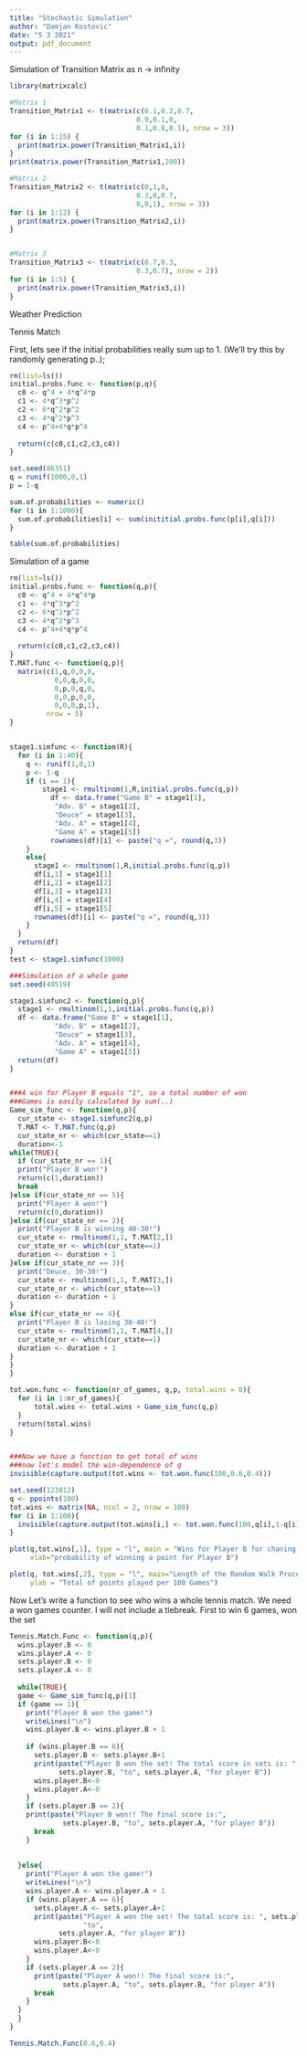 ```yaml
---
title: "Stochastic Simulation"
author: "Damjan Kostovic"
date: "5 3 2021"
output: pdf_document
---
```


Simulation of Transition Matrix as n -> infinity
```r
library(matrixcalc)

#Matrix 1
Transition_Matrix1 <- t(matrix(c(0.1,0.2,0.7,
                               0.9,0.1,0,
                               0.1,0.8,0.1), nrow = 3))
for (i in 1:15) {
  print(matrix.power(Transition_Matrix1,i))
}
print(matrix.power(Transition_Matrix1,200))

#Matrix 2
Transition_Matrix2 <- t(matrix(c(0,1,0,
                               0.3,0,0.7,
                               0,0,1), nrow = 3))
for (i in 1:12) {
  print(matrix.power(Transition_Matrix2,i))
}


#Matrix 3
Transition_Matrix3 <- t(matrix(c(0.7,0.3,
                               0.3,0.7), nrow = 2))
for (i in 1:5) {
  print(matrix.power(Transition_Matrix3,i))
}
```

Weather Prediction


Tennis Match

First, lets see if the initial probabilities really sum up to 1. (We'll try this by randomly generating p..);
```r
rm(list=ls())
initial.probs.func <- function(p,q){
  c0 <- q^4 + 4*q^4*p
  c1 <- 4*q^3*p^2
  c2 <- 6*q^2*p^2
  c3 <- 4*q^2*p^3
  c4 <- p^4+4*q*p^4
  
  return(c(c0,c1,c2,c3,c4))
}

set.seed(86351)
q = runif(1000,0,1)
p = 1-q

sum.of.probabilities <- numeric()
for (i in 1:1000){
  sum.of.probabilities[i] <- sum(inititial.probs.func(p[i],q[i]))
}

table(sum.of.probabilities)

```

Simulation of a game
```r
rm(list=ls())
initial.probs.func <- function(q,p){
  c0 <- q^4 + 4*q^4*p
  c1 <- 4*q^3*p^2
  c2 <- 6*q^2*p^2
  c3 <- 4*q^2*p^3
  c4 <- p^4+4*q*p^4
  
  return(c(c0,c1,c2,c3,c4))
}
T.MAT.func <- function(q,p){
  matrix(c(1,q,0,0,0,
           0,0,q,0,0,
           0,p,0,q,0,
           0,0,p,0,0,
           0,0,0,p,1),
         nrow = 5)
}


stage1.simfunc <- function(R){
  for (i in 1:40){
    q <- runif(1,0,1)
    p <- 1-q
    if (i == 1){
        stage1 <- rmultinom(1,R,initial.probs.func(q,p))
          df <- data.frame("Game B" = stage1[1],
           "Adv. B" = stage1[2],
           "Deuce" = stage1[3],
           "Adv. A" = stage1[4],
           "Game A" = stage1[5])
          rownames(df)[i] <- paste("q =", round(q,3))
    }
    else{
      stage1 <- rmultinom(1,R,initial.probs.func(q,p))
      df[i,1] = stage1[1]
      df[i,2] = stage1[2]
      df[i,3] = stage1[3]
      df[i,4] = stage1[4]
      df[i,5] = stage1[5]
      rownames(df)[i] <- paste("q =", round(q,3))
    }
  }
  return(df)
}
test <- stage1.simfunc(1000)

###Simulation of a whole game
set.seed(49519)

stage1.simfunc2 <- function(q,p){
  stage1 <- rmultinom(1,1,initial.probs.func(q,p))
  df <- data.frame("Game B" = stage1[1],
           "Adv. B" = stage1[2],
           "Deuce" = stage1[3],
           "Adv. A" = stage1[4],
           "Game A" = stage1[5])
  return(df)
}


###A win for Player B equals "1", so a total number of won 
###Games is easily calculated by sum(..)
Game_sim_func <- function(q,p){
  cur_state <- stage1.simfunc2(q,p)
  T.MAT <- T.MAT.func(q,p)
  cur_state_nr <- which(cur_state==1)
  duration<-1
while(TRUE){
  if (cur_state_nr == 1){
  print("Player B won!")
  return(c(1,duration))
  break
}else if(cur_state_nr == 5){
  print("Player A won!")
  return(c(0,duration))
}else if(cur_state_nr == 2){
  print("Player B is winning 40-30!")
  cur_state <- rmultinom(1,1, T.MAT[2,])
  cur_state_nr <- which(cur_state==1)
  duration <- duration + 1
}else if(cur_state_nr == 3){
  print("Deuce, 30-30!")
  cur_state <- rmultinom(1,1, T.MAT[3,])
  cur_state_nr <- which(cur_state==1)
  duration <- duration + 1
}
else if(cur_state_nr == 4){
  print("Player B is losing 30-40!")
  cur_state <- rmultinom(1,1, T.MAT[4,])
  cur_state_nr <- which(cur_state==1)
  duration <- duration + 1
}
}
}

tot.won.func <- function(nr_of_games, q,p, total.wins = 0){
  for (i in 1:nr_of_games){
      total.wins <- total.wins + Game_sim_func(q,p)
  }
  return(total.wins)
}


###Now we have a function to get total of wins
###now let's model the win-dependence of q
invisible(capture.output(tot.wins <- tot.won.func(100,0.6,0.4)))

set.seed(123812)
q <- ppoints(100)
tot.wins <- matrix(NA, ncol = 2, nrow = 100)
for (i in 1:100){
  invisible(capture.output(tot.wins[i,] <- tot.won.func(100,q[i],1-q[i])))
}

plot(q,tot.wins[,1], type = "l", main = "Wins for Player B for chaning win probability q", ylab = "Total wins for player B per 100 games",
     xlab="probability of winning a point for Player B")

plot(q, tot.wins[,2], type = "l", main="Length of the Random Walk Process [w/o Stage1]", xlab = "probability of winning a point for Player B",
     ylab = "Total of points played per 100 Games")


```


Now Let's write a function to see who wins a whole tennis match. We need a won games counter. I will not include a tiebreak. First to win 6 games, won the set

```r
Tennis.Match.Func <- function(q,p){
  wins.player.B <- 0
  wins.player.A <- 0
  sets.player.B <- 0
  sets.player.A <- 0
  
  while(TRUE){
  game <- Game_sim_func(q,p)[1]
  if (game == 1){
    print("Player B won the game!")
    writeLines("\n")
    wins.player.B <- wins.player.B + 1
    
    if (wins.player.B == 6){
      sets.player.B <- sets.player.B+1
      print(paste("Player B won the set! The total score in sets is: ", 
            sets.player.B, "to", sets.player.A, "for player B"))
      wins.player.B<-0
      wins.player.A<-0
    }
    if (sets.player.B == 2){
    print(paste("Player B won!! The final score is:",
             sets.player.B, "to", sets.player.A, "for player B"))
      break
    }
      
    
  }else{
    print("Player A won the game!")
    writeLines("\n")
    wins.player.A <- wins.player.A + 1
    if (wins.player.A == 6){
      sets.player.A <- sets.player.A+1
      print(paste("Player A won the set! The total score is: ", sets.player.B,
                  "to",
            sets.player.A, "for player B"))
      wins.player.B<-0
      wins.player.A<-0
    }
    if (sets.player.A == 2){
      print(paste("Player A won!! The final score is:",
             sets.player.A, "to", sets.player.B, "for player A"))
      break
    }
  }    
  }
}

Tennis.Match.Func(0.6,0.4)
```

